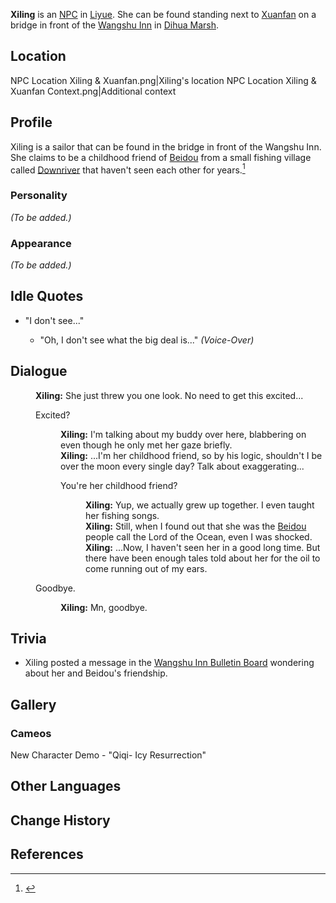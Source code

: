 {{Meta
<!-- REMOVE THIS TEMPLATE AFTER ADDING MISSING INFO -->
|missing_NPC_profile  = yes
}}
{{Character Infobox
|region           = Liyue
|image            = NPC Xiling.png
|type             = NPC
|title            = Sailor
}}
'''Xiling''' is an [[NPC]] in [[Liyue]]. She can be found standing next to [[Xuanfan]] on a bridge in front of the [[Wangshu Inn]] in [[Dihua Marsh]].

==Location==
<gallery hideaddbutton="true" captionalign="center">
NPC Location Xiling & Xuanfan.png|Xiling's location
NPC Location Xiling & Xuanfan Context.png|Additional context
</gallery>

==Profile==
<!-- detailed story/lore information goes here -->
Xiling is a sailor that can be found in the bridge in front of the Wangshu Inn.  She claims to be a childhood friend of [[Beidou]] from a small fishing village called [[Downriver]] that haven't seen each other for years.<ref>{{Ref/Quest|Life on the High Seas}}</ref>

===Personality===
''(To be added.)''

===Appearance===
''(To be added.)''

==Idle Quotes==
* "I don't see..."
**{{A|VO Xiling 01.ogg}} "Oh, I don't see what the big deal is..." ''(Voice-Over)''

==Dialogue==
{{Dialogue start}}
:'''Xiling:''' She just threw you one look. No need to get this excited...
:{{DIcon}} Excited?
::'''Xiling:''' I'm talking about my buddy over here, blabbering on even though he only met her gaze briefly.
::'''Xiling:''' ...I'm her childhood friend, so by his logic, shouldn't I be over the moon every single day? Talk about exaggerating...
::{{DIcon}} You're her childhood friend?
:::'''Xiling:''' Yup, we actually grew up together. I even taught her fishing songs.
:::'''Xiling:''' Still, when I found out that she was the [[Beidou]] people call the Lord of the Ocean, even I was shocked.
:::'''Xiling:''' ...Now, I haven't seen her in a good long time. But there have been enough tales told about her for the oil to come running out of my ears.
:{{DIcon}} Goodbye.
::'''Xiling:''' Mn, goodbye.
{{Dialogue end}}

==Trivia==
* Xiling posted a message in the [[Wangshu Inn Bulletin Board]] wondering about her and Beidou's friendship.

==Gallery==
===Cameos===
<gallery hideaddbutton="true" captionalign="center">
New Character Demo - "Qiqi- Icy Resurrection"
</gallery>

==Other Languages==
{{Other Languages
|default_hidden = 1
|en      = Xiling
|zhs     = 汐零
|zhs_rm  = Xīlíng
|zht     = 汐零
|zht_rm  = Xīlíng
|ja      = 汐零
|ja_rm   = Sekirei{{Assumed}}
|ko      = 석영
|ko_rm   = 
|es      = Xiling
|fr      = Xiling
|ru      = Си Лин
|th      = Xiling
|vi      = Xiling
|de      = Xiling
|id      = Xiling
|pt      = Xiling
}}

==Change History==
{{Change History|1.0}}

==References==
{{Reflist}}